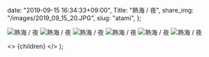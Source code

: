 
  date: "2019-09-15 16:34:33+09:00",
  Title: "熱海 / 夜",
  share_img: "/images/2019_09_15_20.JPG",
  slug: "atami",
};

![熱海 / 夜](/images/2019_09_15_18.JPG)
![熱海 / 夜](/images/2019_09_15_19.JPG)
![熱海 / 夜](/images/2019_09_15_20.JPG)
![熱海 / 夜](/images/2019_09_15_21.JPG)
![熱海 / 夜](/images/2019_09_15_22.JPG)
![熱海 / 夜](/images/2019_09_15_23.JPG)

  <>
    <Head>
      <title>{meta.Title} | 異郷好実</title>
    </Head>
    <PostLayout meta={meta}>{children}</PostLayout>
  </>
);
